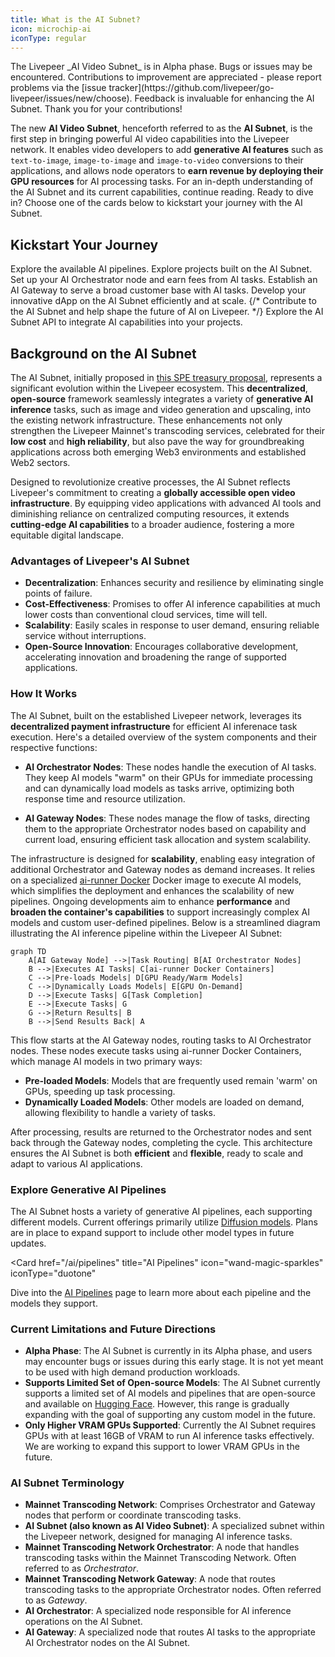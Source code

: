 ```yaml
---
title: What is the AI Subnet?
icon: microchip-ai
iconType: regular
---
```


<Warning>
  The Livepeer _AI Video Subnet_ is in Alpha phase. Bugs or issues may be
  encountered. Contributions to improvement are appreciated - please report
  problems via the [issue
  tracker](https://github.com/livepeer/go-livepeer/issues/new/choose). Feedback
  is invaluable for enhancing the AI Subnet. Thank you for your contributions!
</Warning>

The new **AI Video Subnet**, henceforth referred to as the **AI Subnet**, is the
first step in bringing powerful AI video capabilities into the Livepeer network.
It enables video developers to add **generative AI features** such as
`text-to-image`, `image-to-image` and `image-to-video` conversions to their
applications, and allows node operators to **earn revenue by deploying their GPU
resources** for AI processing tasks. For an in-depth understanding of the AI
Subnet and its current capabilities, continue reading. Ready to dive in? Choose
one of the cards below to kickstart your journey with the AI Subnet.

## Kickstart Your Journey

<CardGroup cols={3}>
  <Card
    href="/ai/pipelines"
    title="AI Pipelines"
    icon="wand-magic-sparkles"
    iconType="duotone"
  >
    Explore the available AI pipelines.
  </Card>
  <Card title="Showcase" href="/ai/builders/showcase" icon="star">
    Explore projects built on the AI Subnet.
  </Card>
  <Card
    href="/ai/orchestrators/get-started"
    title="Set up AI Orchestrator"
    icon="robot"
    iconType="duotone"
  >
    Set up your AI Orchestrator node and earn fees from AI tasks.
  </Card>
  <Card
    href="/ai/gateways/get-started"
    title="Set up AI Gateway"
    icon="play"
    iconType="duotone"
  >
    Establish an AI Gateway to serve a broad customer base with AI tasks.
  </Card>
  <Card
    href="/ai/builders"
    title="Build your dApp"
    icon="screwdriver-wrench"
    iconType="duotone"
  >
    Develop your innovative dApp on the AI Subnet efficiently and at scale.
  </Card>
  {/* <Card
    href="/ai/contribute/overview"
    title="Contribute to AI Subnet"
    icon="heart"
    iconType="duotone"
  >
    Contribute to the AI Subnet and help shape the future of AI on Livepeer.
  </Card> */}
  <Card
    href="/ai/api-reference"
    title="AI API Reference"
    icon="rectangle-terminal"
    iconType="duotone"
  >
    Explore the AI Subnet API to integrate AI capabilities into your projects.
  </Card>

</CardGroup>

## Background on the AI Subnet

The AI Subnet, initially proposed in
[this SPE treasury proposal](https://explorer.livepeer.org/treasury/82843445347363563575858115586375001878287509193479217286690041153234635982713),
represents a significant evolution within the Livepeer ecosystem. This
**decentralized**, **open-source** framework seamlessly integrates a variety of
**generative AI inference** tasks, such as image and video generation and
upscaling, into the existing network infrastructure. These enhancements not only
strengthen the Livepeer Mainnet's transcoding services, celebrated for their
**low cost** and **high reliability**, but also pave the way for groundbreaking
applications across both emerging Web3 environments and established Web2
sectors.

Designed to revolutionize creative processes, the AI Subnet reflects Livepeer's
commitment to creating a **globally accessible open video infrastructure**. By
equipping video applications with advanced AI tools and diminishing reliance on
centralized computing resources, it extends **cutting-edge AI capabilities** to
a broader audience, fostering a more equitable digital landscape.

### Advantages of Livepeer's AI Subnet

- **Decentralization**: Enhances security and resilience by eliminating single
  points of failure.
- **Cost-Effectiveness**: Promises to offer AI inference capabilities at much
  lower costs than conventional cloud services, time will tell.
- **Scalability**: Easily scales in response to user demand, ensuring reliable
  service without interruptions.
- **Open-Source Innovation**: Encourages collaborative development, accelerating
  innovation and broadening the range of supported applications.

### How It Works

The AI Subnet, built on the established Livepeer network, leverages its
**decentralized payment infrastructure** for efficient AI inferenace task
execution. Here's a detailed overview of the system components and their
respective functions:

- **AI Orchestrator Nodes**: These nodes handle the execution of AI tasks. They
  keep AI models "warm" on their GPUs for immediate processing and can
  dynamically load models as tasks arrive, optimizing both response time and
  resource utilization.

- **AI Gateway Nodes**: These nodes manage the flow of tasks, directing them to
  the appropriate Orchestrator nodes based on capability and current load,
  ensuring efficient task allocation and system scalability.

The infrastructure is designed for **scalability**, enabling easy integration of
additional Orchestrator and Gateway nodes as demand increases. It relies on a
specialized [ai-runner Docker](https://hub.docker.com/r/livepeer/ai-runner)
Docker image to execute AI models, which simplifies the deployment and enhances
the scalability of new pipelines. Ongoing developments aim to enhance
**performance** and **broaden the container's capabilities** to support
increasingly complex AI models and custom user-defined pipelines. Below is a
streamlined diagram illustrating the AI inference pipeline within the Livepeer
AI Subnet:

```mermaid
graph TD
    A[AI Gateway Node] -->|Task Routing| B[AI Orchestrator Nodes]
    B -->|Executes AI Tasks| C[ai-runner Docker Containers]
    C -->|Pre-loads Models| D[GPU Ready/Warm Models]
    C -->|Dynamically Loads Models| E[GPU On-Demand]
    D -->|Execute Tasks| G[Task Completion]
    E -->|Execute Tasks| G
    G -->|Return Results| B
    B -->|Send Results Back| A
```

This flow starts at the AI Gateway nodes, routing tasks to AI Orchestrator
nodes. These nodes execute tasks using ai-runner Docker Containers, which manage
AI models in two primary ways:

- **Pre-loaded Models**: Models that are frequently used remain 'warm' on GPUs,
  speeding up task processing.
- **Dynamically Loaded Models**: Other models are loaded on demand, allowing
  flexibility to handle a variety of tasks.

After processing, results are returned to the Orchestrator nodes and sent back
through the Gateway nodes, completing the cycle. This architecture ensures the
AI Subnet is both **efficient** and **flexible**, ready to scale and adapt to
various AI applications.

### Explore Generative AI Pipelines

The AI Subnet hosts a variety of generative AI pipelines, each supporting
different models. Current offerings primarily utilize
[Diffusion models](https://huggingface.co/docs/diffusers/en/index). Plans are in
place to expand support to include other model types in future updates.

<Card
  href="/ai/pipelines"
  title="AI Pipelines"
  icon="wand-magic-sparkles"
  iconType="duotone"
>
  Dive into the [AI Pipelines](/ai/pipelines) page to learn more about each
  pipeline and the models they support.
</Card>

### Current Limitations and Future Directions

- **Alpha Phase**: The AI Subnet is currently in its Alpha phase, and users may
  encounter bugs or issues during this early stage. It is not yet meant to be
  used with high demand production workloads.
- **Supports Limited Set of Open-source Models**: The AI Subnet currently
  supports a limited set of AI models and pipelines that are open-source and
  available on [Hugging Face](https://huggingface.co/models). However, this
  range is gradually expanding with the goal of supporting any custom model in
  the future.
- **Only Higher VRAM GPUs Supported**: Currently the AI Subnet requires GPUs
  with at least 16GB of VRAM to run AI inference tasks effectively. We are
  working to expand this support to lower VRAM GPUs in the future.

### AI Subnet Terminology

- **Mainnet Transcoding Network**: Comprises Orchestrator and Gateway nodes that
  perform or coordinate transcoding tasks.
- **AI Subnet (also known as AI Video Subnet)**: A specialized subnet within the
  Livepeer network, designed for managing AI inference tasks.
- **Mainnet Transcoding Network Orchestrator**: A node that handles transcoding
  tasks within the Mainnet Transcoding Network. Often referred to as
  _Orchestrator_.
- **Mainnet Transcoding Network Gateway**: A node that routes transcoding tasks
  to the appropriate Orchestrator nodes. Often referred to as _Gateway_.
- **AI Orchestrator**: A specialized node responsible for AI inference
  operations on the AI Subnet.
- **AI Gateway**: A specialized node that routes AI tasks to the appropriate AI
  Orchestrator nodes on the AI Subnet.
